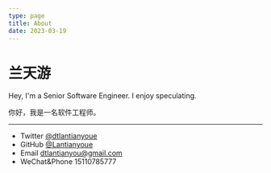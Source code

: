 ```yaml
---
type: page
title: About
date: 2023-03-19
---
```


# 兰天游

Hey, I'm a Senior Software Engineer. I enjoy speculating.

你好，我是一名软件工程师。

---

- Twitter [@dtlantianyoue](https://twitter.com/dtlantianyou)
- GitHub [@Lantianyoue](https://github.com/Lantianyou)
- Email dtlantianyou@gmail.com
- WeChat&Phone 15110785777
